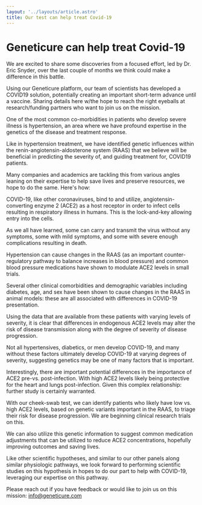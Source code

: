 ```yaml
---
layout: '../layouts/article.astro'
title: Our test can help treat Covid-19
---
```


# Geneticure can help treat Covid-19

We are excited to share some discoveries from a focused effort, led by Dr. Eric Snyder, over the last couple of months we think could make a difference in this battle.

Using our Geneticure platform, our team of scientists has developed a COVID19 solution, potentially creating an important short-term advance until a vaccine. Sharing details here w/the hope to reach the right eyeballs at research/funding partners who want to join us on the mission.

One of the most common co-morbidities in patients who develop severe illness is hypertension, an area where we have profound expertise in the genetics of the disease and treatment response.

Like in hypertension treatment, we have identified genetic influences within the renin-angiotensin-aldosterone system (RAAS) that we believe will be beneficial in predicting the severity of, and guiding treatment for, COVID19 patients.

Many companies and academics are tackling this from various angles leaning on their expertise to help save lives and preserve resources, we hope to do the same. Here's how:

COVID-19, like other coronaviruses, bind to and utilize, angiotensin-converting enzyme 2 (ACE2) as a host receptor in order to infect cells resulting in respiratory illness in humans. This is the lock-and-key allowing entry into the cells.

As we all have learned, some can carry and transmit the virus without any symptoms, some with mild symptoms, and some with severe enough complications resulting in death.

Hypertension can cause changes in the RAAS (as an important counter-regulatory pathway to balance increases in blood pressure) and common blood pressure medications have shown to modulate ACE2 levels in small trials.

Several other clinical comorbidities and demographic variables including diabetes, age, and sex have been shown to cause changes in the RAAS in animal models: these are all associated with differences in COVID-19 presentation.

Using the data that are available from these patients with varying levels of severity, it is clear that differences in endogenous ACE2 levels may alter the risk of disease transmission along with the degree of severity of disease progression.

Not all hypertensives, diabetics, or men develop COVID-19, and many without these factors ultimately develop COVID-19 at varying degrees of severity, suggesting genetics may be one of many factors that is important.

Interestingly, there are important potential differences in the importance of ACE2 pre-vs. post-infection. With high ACE2 levels likely being protective for the heart and lungs post-infection. Given this complex relationship: further study is certainly warranted.

With our cheek-swab test, we can identify patients who likely have low vs. high ACE2 levels, based on genetic variants important in the RAAS, to triage their risk for disease progression. We are beginning clinical research trials on this.

We can also utilize this genetic information to suggest common medication adjustments that can be utilized to reduce ACE2 concentrations, hopefully improving outcomes and saving lives.

Like other scientific hypotheses, and similar to our other panels along similar physiologic pathways, we look forward to performing scientific studies on this hypothesis in hopes to do our part to help with COVID-19, leveraging our expertise on this pathway.

Please reach out if you have feedback or would like to join us on this mission: info@geneticure.com
